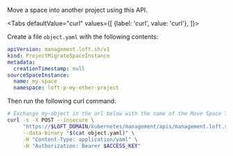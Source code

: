 

Move a space into another project using this API.

<Tabs
    defaultValue="curl"
    values={[
      {label: 'curl', value: 'curl'},
    ]}>
  <TabItem value="curl">


Create a file `object.yaml` with the following contents:
```yaml
apiVersion: management.loft.sh/v1
kind: ProjectMigrateSpaceInstance
metadata:
  creationTimestamp: null
sourceSpaceInstance:
  name: my-space
  namespace: loft-p-my-other-project

```

Then run the following curl command:
```bash
# Exchange my-object in the url below with the name of the Move Space To Other Project
curl -s -X POST --insecure \
     "https://$LOFT_DOMAIN/kubernetes/management/apis/management.loft.sh/v1/projects/my-object/migratespaceinstance" \
     --data-binary "$(cat object.yaml)" \
     -H "Content-Type: application/yaml" \
     -H "Authorization: Bearer $ACCESS_KEY"
```


  </TabItem>
</Tabs>
